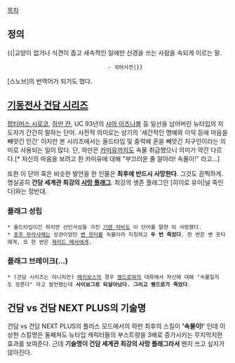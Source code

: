 [[목차]]

== 정의 ==
{{{+3 俗物}}}

{{|교양이 없거나 식견이 좁고 세속적인 일에만 신경을 쓰는 사람을 속되게 이르는 말. 
                                 - 국어사전|}}
[스노브]의 번역어가 되기도 했다.
== [[기동전사 건담 시리즈]] ==
[[팝티머스 시로코]], [[하만 칸]], UC 93년의 [[샤아 아즈나블]] 등 일선을 넘어버린 뉴타입의 지도자가 간간히 말하는 단어. 사전적 의미로는 상기의 '세간적인 명예와 이익 등에 마음을 빼앗긴 인간' 이지만 본 시리즈에서는 올드타입 및 중력에 혼을 빼앗긴 지구인이라는 의미로 사용되는 일이 많다. 단, 하만은 [[카미유 비단|카미유]]까지도 속물 취급했으니 의미가 약간 다르다.[* 자신의 마음을 보려고 한 카미유에 대해 "부끄러운 줄 알아라! 속물이!" 라고...]

또한 이 단어 혹은 비슷한 발언을 한 인물은 '''최후에 반드시 사망한다'''. 그것도 끔찍하게. 명실공히 '''건담 세계관 최강의 [[사망 플래그]]'''. 최강의 생존 플래그인 [히이로 유이|널 죽인다]와는 정반대.

=== 플래그 성립 ===
 * 올드타입이긴 하지만 선민사상을 가진 [[기렌 자비]]도 이 단어를 말한 뒤 사망했다.
 * [[포우 무라사메]]는 상관이었던 [[벤 웃타]]를 속물이라 지칭하고 '''두 번 죽었다'''. 한 번은 벤 웃타에게, 또 한 번은 [[제리드 메사]]에게.

=== 플래그 브레이크(...) ===
 * (건담 시리즈는 아니지만) [[메키보스]]의 경우 [[웬드로]]와의 대화에서 자신에 대해 "속물일지도 모른다" 라고 발언했는데 '''사이보그로 되살아났다. 그리고 웬드로가 죽었다'''.

== 건담 vs 건담 NEXT PLUS의 기술명 ==
건담 vs 건담 NEXT PLUS의 플러스 모드에서의 하만 최후의 스킬이 ''''속물이!'''' 인데 이상한 스킬명은 둘째쳐도 뉴타입 캐릭터들의 부스트량을 3배로 증가시키는 무지막지한 효과를 보여준다. 근데 '''기술명이 건담 세계관 최강의 사망 플래그라서''' 왠지 쓰고 싶지가 않아진다.
